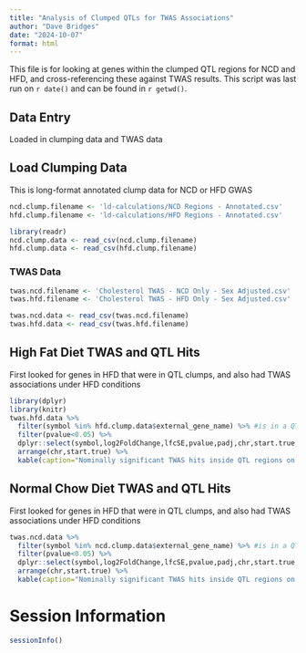 ```yaml
---
title: "Analysis of Clumped QTLs for TWAS Associations"
author: "Dave Bridges"
date: "2024-10-07"
format: html
---
```


This file is for looking at genes within the clumped QTL regions for NCD and HFD, and cross-referencing these against TWAS results. This script was last run on `r date()` and can be found in `r getwd()`.

## Data  Entry

Loaded in clumping data and TWAS data

## Load Clumping Data

This is long-format annotated clump data for NCD or HFD GWAS

```r
ncd.clump.filename <- 'ld-calculations/NCD Regions - Annotated.csv'
hfd.clump.filename <- 'ld-calculations/HFD Regions - Annotated.csv'

library(readr)
ncd.clump.data <- read_csv(ncd.clump.filename)
hfd.clump.data <- read_csv(hfd.clump.filename)
```

### TWAS Data

```r
twas.ncd.filename <- 'Cholesterol TWAS - NCD Only - Sex Adjusted.csv' 
twas.hfd.filename <- 'Cholesterol TWAS - HFD Only - Sex Adjusted.csv' 

twas.ncd.data <- read_csv(twas.ncd.filename)
twas.hfd.data <- read_csv(twas.hfd.filename)
```

## High Fat Diet TWAS and QTL Hits

First looked for genes in HFD that were in QTL clumps, and also had TWAS associations under HFD conditions

```r
library(dplyr)
library(knitr)
twas.hfd.data %>%
  filter(symbol %in% hfd.clump.data$external_gene_name) %>% #is in a QTL
  filter(pvalue<0.05) %>%
  dplyr::select(symbol,log2FoldChange,lfcSE,pvalue,padj,chr,start.true,end.true) %>%
  arrange(chr,start.true) %>% 
  kable(caption="Nominally significant TWAS hits inside QTL regions on HFD")
```

## Normal Chow Diet TWAS and QTL Hits

First looked for genes in HFD that were in QTL clumps, and also had TWAS associations under HFD conditions

```r
twas.ncd.data %>%
  filter(symbol %in% ncd.clump.data$external_gene_name) %>% #is in a QTL
  filter(pvalue<0.05) %>%
  dplyr::select(symbol,log2FoldChange,lfcSE,pvalue,padj,chr,start.true,end.true) %>%
  arrange(chr,start.true) %>% 
  kable(caption="Nominally significant TWAS hits inside QTL regions on NCD")
```


# Session Information

```r
sessionInfo()
```

